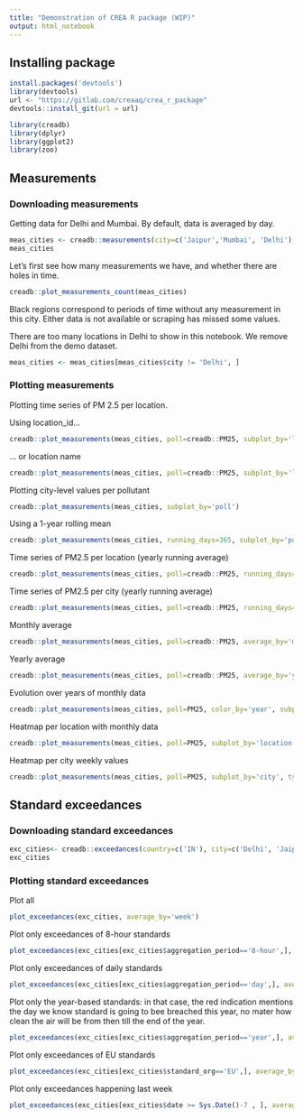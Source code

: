 ```yaml
---
title: "Demonstration of CREA R package (WIP)"
output: html_notebook
---
```


## Installing package

```r
install.packages('devtools')
library(devtools)
url <- "https://gitlab.com/creaaq/crea_r_package"
devtools::install_git(url = url)
```
```r
library(creadb)
library(dplyr)
library(ggplot2)
library(zoo)
```
## Measurements
### Downloading measurements
Getting data for Delhi and Mumbai. By default, data is averaged by day.
```r
meas_cities <- creadb::measurements(city=c('Jaipur','Mumbai', 'Delhi'), date_from='2015-01-01')
meas_cities
```

Let's first see how many measurements we have, and whether there are holes in time.
```r
creadb::plot_measurements_count(meas_cities)
```
Black regions correspond to periods of time without any measurement in this city. Either data is not available or scraping has missed some values.

There are too many locations in Delhi to show in this notebook. We remove Delhi from the demo dataset.
```r
meas_cities <- meas_cities[meas_cities$city != 'Delhi', ]
```
### Plotting measurements
Plotting time series of PM 2.5 per location.

Using location_id...
```r

creadb::plot_measurements(meas_cities, poll=creadb::PM25, subplot_by='location_id')
```
... or location name
```r
creadb::plot_measurements(meas_cities, poll=creadb::PM25, subplot_by='location')
```

Plotting city-level values per pollutant
```r
creadb::plot_measurements(meas_cities, subplot_by='poll')
```
Using a 1-year rolling mean
```r
creadb::plot_measurements(meas_cities, running_days=365, subplot_by='poll')
```

Time series of PM2.5 per location (yearly running average)
```r
creadb::plot_measurements(meas_cities, poll=creadb::PM25, running_days=365, subplot_by='location')
```

Time series of PM2.5 per city (yearly running average)
```r
creadb::plot_measurements(meas_cities, poll=creadb::PM25, running_days=365, color_by='city')
```

Monthly average
```r
creadb::plot_measurements(meas_cities, poll=creadb::PM25, average_by='month', subplot_by='city')
```

Yearly average
```r
creadb::plot_measurements(meas_cities, poll=creadb::PM25, average_by='year', subplot_by='city')
```

Evolution over years of monthly data
```r
creadb::plot_measurements(meas_cities, poll=PM25, color_by='year', subplot_by='city', average_by='month')
```

Heatmap per location with monthly data
```r
creadb::plot_measurements(meas_cities, poll=PM25, subplot_by='location', type='heatmap', average_by='month')
```

Heatmap per city weekly values
```r
creadb::plot_measurements(meas_cities, poll=PM25, subplot_by='city', type='heatmap', average_by='month')
```

## Standard exceedances

### Downloading standard exceedances
```r
exc_cities<- creadb::exceedances(country=c('IN'), city=c('Delhi', 'Jaipur', 'Mumbai', 'Hyderabad'))
exc_cities
```

### Plotting standard exceedances
Plot all

```r
plot_exceedances(exc_cities, average_by='week')
```

Plot only exceedances of 8-hour standards
```r
plot_exceedances(exc_cities[exc_cities$aggregation_period=='8-hour',], average_by='week')
```

Plot only exceedances of daily standards
```r
plot_exceedances(exc_cities[exc_cities$aggregation_period=='day',], average_by='week')
```

Plot only the year-based standards: in that case, the red indication mentions the day we know standard is going to bee breached this year, no mater how clean the air will be from then till the end of the year.

```r
plot_exceedances(exc_cities[exc_cities$aggregation_period=='year',], average_by='week')
```
Plot only exceedances of EU standards
```r
plot_exceedances(exc_cities[exc_cities$standard_org=='EU',], average_by='week')
```
Plot only exceedances happening last week
```r
plot_exceedances(exc_cities[exc_cities$date >= Sys.Date()-7 , ], average_by='day')
```
